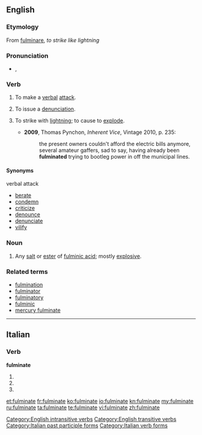 {{wikipedia}}
==English==

===Etymology===
From {{etyl|la}} [[fulminare#Latin|fulminare]], ''to strike like lightning''

===Pronunciation===
* {{a|UK}} {{IPA|/fʌlˈmɪn.eɪt/}}, {{SAMPA|/fVl"mIn.eIt/}}
{{rfap|UK|UK}}
{{rfap|US|US}}

===Verb===
{{en-verb|fulminates|fulminating|fulminated}}

# {{intransitive|figuratively}} To make a [[verbal]] [[attack]].
# {{transitive|figuratively}} To issue a [[denunciation]].
# {{context|now|_|rare}} To strike with [[lightning]]; to cause to [[explode]].
#*'''2009''', Thomas Pynchon, ''Inherent Vice'', Vintage 2010, p. 235:
#*:the present owners couldn't afford the electric bills anymore, several amateur gaffers, sad to say, having already been '''fulminated''' trying to bootleg power in off the municipal lines.

====Synonyms====
;verbal attack
* [[berate]]
* [[condemn]]
* [[criticize]]
* [[denounce]]
* [[denunciate]]
* [[vilify]]

===Noun===
{{en-noun}}

# {{chemistry}} Any [[salt]] or [[ester]] of [[fulminic acid]]; mostly [[explosive]].

===Related terms===
* [[fulmination]]
* [[fulminator]]
* [[fulminatory]]
* [[fulminic]]
* [[mercury fulminate]]

[[Category:English intransitive verbs]]
[[Category:English transitive verbs]]

----

==Italian==

===Verb===
'''fulminate'''

# {{conjugation of|fulminare||2|p|pres|ind|lang=it}}
# {{conjugation of|fulminare||2|p|imp|lang=it}}
# {{form of|[[feminine|Feminine]] plural|fulminato}}

[[Category:Italian past participle forms]]
[[Category:Italian verb forms]]

[[et:fulminate]]
[[fr:fulminate]]
[[ko:fulminate]]
[[io:fulminate]]
[[kn:fulminate]]
[[my:fulminate]]
[[ru:fulminate]]
[[ta:fulminate]]
[[te:fulminate]]
[[vi:fulminate]]
[[zh:fulminate]]